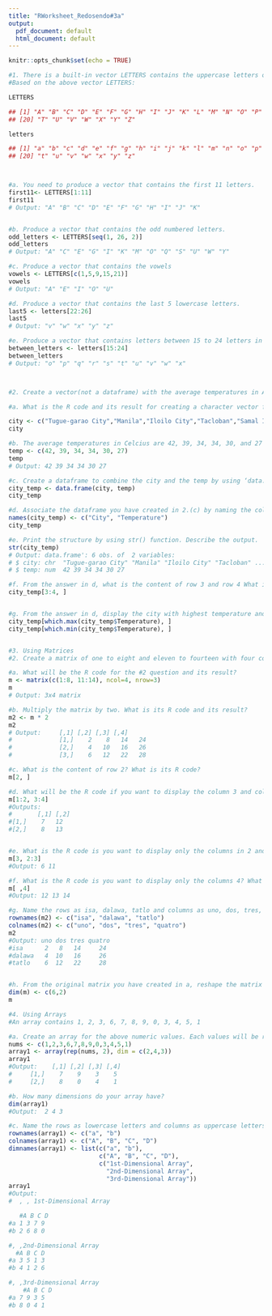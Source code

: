 ```yaml
---
title: "RWorksheet_Redosendo#3a"
output:
  pdf_document: default
  html_document: default
---
```


```r
knitr::opts_chunk$set(echo = TRUE)
```


```r
#1. There is a built-in vector LETTERS contains the uppercase letters of the alphabet and letters which contains the lowercase letters of the alphabet.
#Based on the above vector LETTERS:

LETTERS

## [1] "A" "B" "C" "D" "E" "F" "G" "H" "I" "J" "K" "L" "M" "N" "O" "P" "Q" "R" "S"
## [20] "T" "U" "V" "W" "X" "Y" "Z"

letters

## [1] "a" "b" "c" "d" "e" "f" "g" "h" "i" "j" "k" "l" "m" "n" "o" "p" "q" "r" "s"
## [20] "t" "u" "v" "w" "x" "y" "z"



#a. You need to produce a vector that contains the first 11 letters.
first11<- LETTERS[1:11]
first11
# Output: "A" "B" "C" "D" "E" "F" "G" "H" "I" "J" "K"


#b. Produce a vector that contains the odd numbered letters.
odd_letters <- LETTERS[seq(1, 26, 2)]
odd_letters
# Output: "A" "C" "E" "G" "I" "K" "M" "O" "Q" "S" "U" "W" "Y"

#c. Produce a vector that contains the vowels
vowels <- LETTERS[c(1,5,9,15,21)]
vowels
# Output: "A" "E" "I" "O" "U"

#d. Produce a vector that contains the last 5 lowercase letters.
last5 <- letters[22:26]
last5
# Output: "v" "w" "x" "y" "z"

#e. Produce a vector that contains letters between 15 to 24 letters in lowercase.
between_letters <- letters[15:24]
between_letters
# Output: "o" "p" "q" "r" "s" "t" "u" "v" "w" "x"



#2. Create a vector(not a dataframe) with the average temperatures in April for Tugue-garao City, Manila, Iloilo City, Tacloban, Samal Island, and Davao City. The averagetemperatures in Celcius are 42, 39, 34, 34, 30, and 27 degrees.

#a. What is the R code and its result for creating a character vector for the city/town of Tuguegarao City, Manila, Iloilo City, Tacloban,Samal Island, and Davao City? Name the object as city. The names should follow the same order as in the instruction.

city <- c("Tugue-garao City","Manila","Iloilo City","Tacloban","Samal Island","Davao City")
city

#b. The average temperatures in Celcius are 42, 39, 34, 34, 30, and 27 degrees.Name the object as temp. Write the R code and its output. Numbers should also follow what is in the instruction.
temp <- c(42, 39, 34, 34, 30, 27)
temp
# Output: 42 39 34 34 30 27

#c. Create a dataframe to combine the city and the temp by using ‘data.frame(). What the R code and its result?
city_temp <- data.frame(city, temp)
city_temp

#d. Associate the dataframe you have created in 2.(c) by naming the columns using the names() function. Change the column names by using names() function as City and Temperature. What is the R code and its result?
names(city_temp) <- c("City", "Temperature")
city_temp

#e. Print the structure by using str() function. Describe the output.
str(city_temp)
# Output: data.frame': 6 obs. of  2 variables:
# $ city: chr  "Tugue-garao City" "Manila" "Iloilo City" "Tacloban" ...
# $ temp: num  42 39 34 34 30 27

#f. From the answer in d, what is the content of row 3 and row 4 What is its R code and its output?
city_temp[3:4, ]


#g. From the answer in d, display the city with highest temperature and the city with the lowest temperature. What is its R code and its output?
city_temp[which.max(city_temp$Temperature), ]
city_temp[which.min(city_temp$Temperature), ]


#3. Using Matrices
#2. Create a matrix of one to eight and eleven to fourteen with four columns and three rows.

#a. What will be the R code for the #2 question and its result?
m <- matrix(c(1:8, 11:14), ncol=4, nrow=3)
m
# Output: 3x4 matrix

#b. Multiply the matrix by two. What is its R code and its result?
m2 <- m * 2
m2
# Output:     [,1] [,2] [,3] [,4]
#             [1,]    2    8   14   24
#             [2,]    4   10   16   26
#             [3,]    6   12   22   28

#c. What is the content of row 2? What is its R code?
m[2, ]

#d. What will be the R code if you want to display the column 3 and column 4 in row 1 and row 2? What is its output?
m[1:2, 3:4]
#Outputs:
#       [,1] [,2]
#[1,]    7   12
#[2,]    8   13


#e. What is the R code is you want to display only the columns in 2 and 3, row 3? What is its output?
m[3, 2:3]
#Output: 6 11

#f. What is the R code is you want to display only the columns 4? What is its output?
m[ ,4]
#Output: 12 13 14

#g. Name the rows as isa, dalawa, tatlo and columns as uno, dos, tres, quatrofor the matrix that was created in b.‘. What is its R code and corresponding output?
rownames(m2) <- c("isa", "dalawa", "tatlo")
colnames(m2) <- c("uno", "dos", "tres", "quatro")
m2
#Output: uno dos tres quatro
#isa      2   8   14     24
#dalawa   4  10   16     26
#tatlo    6  12   22     28


#h. From the original matrix you have created in a, reshape the matrix by assigning a new dimension with dim(). New dimensions should have 2 columns and 6 rows. What will be the R code and its output?
dim(m) <- c(6,2)
m

#4. Using Arrays
#An array contains 1, 2, 3, 6, 7, 8, 9, 0, 3, 4, 5, 1

#a. Create an array for the above numeric values. Each values will be repeated twice What will be the R code if you are to create a three-dimensional array with 4 columns and 2 rows. What will be its output?
nums <- c(1,2,3,6,7,8,9,0,3,4,5,1)
array1 <- array(rep(nums, 2), dim = c(2,4,3))
array1
#Output:    [,1] [,2] [,3] [,4]
#     [1,]    7    9    3    5
#     [2,]    8    0    4    1

#b. How many dimensions do your array have?
dim(array1)
#Output:  2 4 3

#c. Name the rows as lowercase letters and columns as uppercase letters starting from the A. The array names should be “1st-Dimensional Array”, “2nd-Dimensional Array”, and “3rd-Dimensional Array”. What will be the R codes and its output?
rownames(array1) <- c("a", "b")
colnames(array1) <- c("A", "B", "C", "D")
dimnames(array1) <- list(c("a", "b"),
                         c("A", "B", "C", "D"),
                         c("1st-Dimensional Array",
                           "2nd-Dimensional Array",
                           "3rd-Dimensional Array"))
array1  
#Output:
#  , , 1st-Dimensional Array

   #A B C D
#a 1 3 7 9
#b 2 6 8 0

#, ,2nd-Dimensional Array
  #A B C D
#a 3 5 1 3
#b 4 1 2 6

#, ,3rd-Dimensional Array
    #A B C D
#a 7 9 3 5
#b 8 0 4 1
```